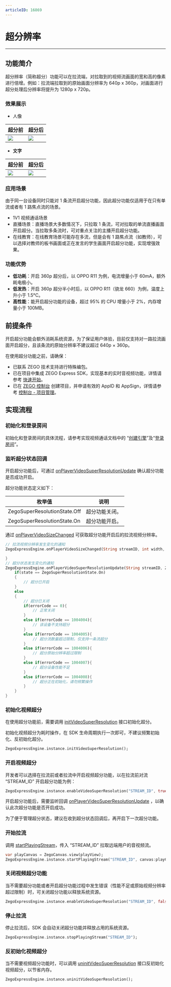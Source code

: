 ```yaml
---
articleID: 16869
---
```

# 超分辨率

- - -

## 功能简介

超分辨率（简称超分）功能可以在拉流端，对拉取到的视频流画面的宽和高的像素进行倍增。例如：拉流端拉取到的原始画面分辨率为 640p x 360p，对画面进行超分处理后分辨率将提升为 1280p x 720p。


### 效果展示

- 人像

|超分前|超分后|
|-|-|
|<Frame width="512" height="auto" caption=""><img src="https://storage.zego.im/sdk-doc/Pics/VideoSuperResolution/portrait_360.jpg" /></Frame>| <Frame width="512" height="auto" caption=""><img src="https://storage.zego.im/sdk-doc/Pics/VideoSuperResolution/portrait_720.jpg" /></Frame>|




- **文字**

|超分前|超分后|
|-|-|
|<Frame width="512" height="auto" caption=""><img src="https://storage.zego.im/sdk-doc/Pics/VideoSuperResolution/text_360.jpg" /></Frame>| <Frame width="512" height="auto" caption=""><img src="https://storage.zego.im/sdk-doc/Pics/VideoSuperResolution/text_720.jpg" /></Frame>|



### 应用场景

<Warning title="注意">
由于同一台设备同时只能对 1 条流开启超分功能，因此超分功能仅适用于在只有单流或者有 1 路焦点流的场景。
</Warning>

- 1V1 视频通话场景
- 直播场景：直播场景大多数情况下，只拉取 1 条流，可对拉取的单流直播画面开启超分。当拉取多条流时，可对重点关注的主播开启超分功能。
- 在线教育：在线教育场景可能存在多流，但是会有 1 路焦点流（如教师），可以选择对教师的板书画面或正在发言的学生画面开启超分功能，实现增强效果。

### 功能优势

- **低功耗**：开启 360p 超分后，以 OPPO R11 为例，电流增量小于 60mA，额外耗电极小。
- **低发热**：开启 360p 超分半小时后，以 OPPO R11（骁龙 660）为例，温度上升小于 1.5°C。
- **高性能**：能开启超分功能的设备，超过 95% 的 CPU 增量小于 2%，内存增量小于 100MB。



## 前提条件

<Warning title="注意">


开启超分功能会额外消耗系统资源，为了保证用户体验，目前仅支持对一路拉流画面开启超分，且该条流的原始分辨率不建议超过 640p × 360p。


</Warning>



在使用超分功能之前，请确保：

- 已联系 ZEGO 技术支持进行特殊编包。
- 已在项目中集成 ZEGO Express SDK，实现基本的实时音视频功能，详情请参考 [快速开始](/real-time-video-android-java/quick-start/integrating-sdk)。
- 已在 [ZEGO 控制台](https://console.zego.im) 创建项目，并申请有效的 AppID 和 AppSign，详情请参考 [控制台 - 项目管理](/console-old/project-management)。


## 实现流程

### 初始化和登录房间

初始化和登录房间的具体流程，请参考实现视频通话文档中的 “[创建引擎](!Integration/Solution_Implementation#创建引擎)”及“[登录房间](!Integration/Solution_Implementation#登录房间)”。

### 监听超分状态回调

开启超分功能后，可通过 [onPlayerVideoSuperResolutionUpdate](https://doc-zh.zego.im/unique-api/express-video-sdkhttps://doc-zh.zego.im/article/dart_flutter/zego_express_engine/ZegoExpressEngine/onPlayerVideoSuperResolutionUpdate.html) 确认超分功能是否成功开启。

超分功能状态定义如下：

|枚举值|说明|
|-|-|
|ZegoSuperResolutionState.Off| 超分功能关闭。|
|ZegoSuperResolutionState.On|超分功能开启。|

通过 [onPlayerVideoSizeChanged](https://doc-zh.zego.im/unique-api/express-video-sdkhttps://doc-zh.zego.im/article/dart_flutter/zego_express_engine/ZegoExpressEngine/onPlayerVideoSizeChanged.html) 可获取超分功能开启后的拉流视频分辨率。

```dart
// 拉流视频分辨率发生变化的通知
ZegoExpressEngine.onPlayerVideoSizeChanged(String streamID, int width, int height) {

}
// 超分状态发生变化的通知
ZegoExpressEngine.onPlayerVideoSuperResolutionUpdate(String streamID, ZegoSuperResolutionState state, int errorCode) {
    if(state == ZegoSuperResolutionState.On)
    {
        // 超分已开启
    }
    else
    {
        // 超分已关闭
        if(errorCode == 0){
            // 正常关闭
        }
        else if(errorCode == 1004004){
            // 该设备不支持超分
        }
        else if(errorCode == 1004005){
            // 超分流数量超过限制，仅支持一条流超分
        }
        else if(errorCode == 1004006){
            // 超分原始分辨率超过限制
        }
        else if(errorCode == 1004007){
            // 超分设备性能不足
        }
        else if(errorCode == 1004008){
            // 超分正在初始化，请勿频繁操作
        }
    }
}
```

### 初始化视频超分

在使用超分功能前，需要调用 [initVideoSuperResolution](https://doc-zh.zego.im/unique-api/express-video-sdkhttps://doc-zh.zego.im/article/dart_flutter/zego_express_engine/ZegoExpressEnginePlayer/initVideoSuperResolution.html) 接口初始化超分。

<Warning title="注意">

初始化视频超分为耗时操作，在 SDK 生命周期执行一次即可，不建议频繁初始化、反初始化超分。

</Warning>



```dart
ZegoExpressEngine.instance.initVideoSuperResolution();
```

### 开启视频超分

开发者可以选择在拉流前或者拉流中开启视频超分功能，以在拉流前对流 “STREAM_ID” 开启超分功能为例：

```dart
ZegoExpressEngine.instance.enableVideoSuperResolution("STREAM_ID", true);
```

开启超分功能后，需要监听回调 [onPlayerVideoSuperResolutionUpdate](https://doc-zh.zego.im/unique-api/express-video-sdkhttps://doc-zh.zego.im/article/dart_flutter/zego_express_engine/ZegoExpressEngine/onPlayerVideoSuperResolutionUpdate.html) ，以确认此次超分功能是否开启成功。

<Warning title="注意">

为了便于管理超分状态，建议在收到超分状态回调后，再开启下一次超分功能。

</Warning>



### 开始拉流

调用 [startPlayingStream](https://doc-zh.zego.im/unique-api/express-video-sdkhttps://doc-zh.zego.im/article/dart_flutter/zego_express_engine/ZegoExpressEnginePlayer/startPlayingStream.html)，传入 “STREAM_ID” 拉取远端用户的音视频流。

```dart
var playCanvas = ZegoCanvas.view(playView);
ZegoExpressEngine.instance.startPlayingStream("STREAM_ID", canvas:playCanvas);
```

### 关闭视频超分功能

当不需要超分功能或者开启超分功能过程中发生错误（性能不足或原始视频分辨率超过限制）时，可关闭超分功能以释放系统资源。

```dart
ZegoExpressEngine.instance.enableVideoSuperResolution("STREAM_ID", false);
```

### 停止拉流

停止拉流后，SDK 会自动关闭超分功能并释放占用的系统资源。

```dart
ZegoExpressEngine.instance.stopPlayingStream("STREAM_ID");
```

### 反初始化视频超分

当不需要视频超分功能时，可以调用 [uninitVideoSuperResolution](https://doc-zh.zego.im/unique-api/express-video-sdkhttps://doc-zh.zego.im/article/dart_flutter/zego_express_engine/ZegoExpressEnginePlayer/uninitVideoSuperResolution.html) 接口反初始化视频超分，以节省内存。

```dart
ZegoExpressEngine.instance.uninitVideoSuperResolution();
```
